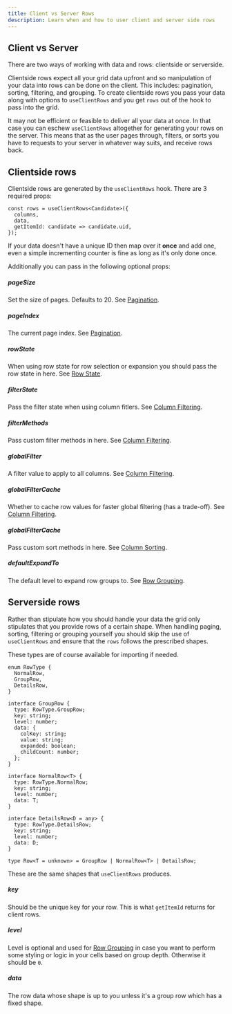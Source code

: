```yaml
---
title: Client vs Server Rows
description: Learn when and how to user client and server side rows
---
```


## Client vs Server

There are two ways of working with data and rows: clientside or serverside.

Clientside rows expect all your grid data upfront and so manipulation of your data into rows can be done on the client. This includes: pagination, sorting, filtering, and grouping. To create clientside rows you pass your data along with options to `useClientRows` and you get `rows` out of the hook to pass into the grid.

It may not be efficient or feasible to deliver all your data at once. In that case you can eschew `useClientRows` altogether for generating your rows on the server. This means that as the user pages through, filters, or sorts you have to requests to your server in whatever way suits, and receive rows back.

## Clientside rows

Clientside rows are generated by the `useClientRows` hook. There are 3 required props:

```ts:title=Required+useClientRows+props
const rows = useClientRows<Candidate>({
  columns,
  data,
  getItemId: candidate => candidate.uid,
});
```

If your data doesn't have a unique ID then map over it **once** and add one, even a simple incrementing counter is fine as long as it's only done once.

Additionally you can pass in the following optional props:

##### pageSize

Set the size of pages. Defaults to 20. See [Pagination](rows/pagination).

##### pageIndex

The current page index. See [Pagination](rows/pagination).

##### rowState

When using row state for row selection or expansion you should pass the row state in here. See [Row State](rows/row-state).

##### filterState

Pass the filter state when using column fitlers. See [Column Filtering](columns/column-filtering).

##### filterMethods

Pass custom filter methods in here. See [Column Filtering](columns/column-filtering).

##### globalFilter

A filter value to apply to all columns. See [Column Filtering](columns/column-filtering).

##### globalFilterCache

Whether to cache row values for faster global filtering (has a trade-off). See [Column Filtering](columns/column-filtering).

##### globalFilterCache

Pass custom sort methods in here. See [Column Sorting](columns/column-sorting).

##### defaultExpandTo

The default level to expand row groups to. See [Row Grouping](rows/row-grouping).

## Serverside rows

Rather than stipulate how you should handle your data the grid only stipulates that you provide rows of a certain shape. When handling paging, sorting, filtering or grouping yourself you should skip the use of `useClientRows` and ensure that the `rows` follows the prescribed shapes.

These types are of course available for importing if needed.

```ts:title=Row+shapes
enum RowType {
  NormalRow,
  GroupRow,
  DetailsRow,
}

interface GroupRow {
  type: RowType.GroupRow;
  key: string;
  level: number;
  data: {
    colKey: string;
    value: string;
    expanded: boolean;
    childCount: number;
  };
}

interface NormalRow<T> {
  type: RowType.NormalRow;
  key: string;
  level: number;
  data: T;
}

interface DetailsRow<D = any> {
  type: RowType.DetailsRow;
  key: string;
  level: number;
  data: D;
}

type Row<T = unknown> = GroupRow | NormalRow<T> | DetailsRow;
```

These are the same shapes that `useClientRows` produces.

##### key

Should be the unique key for your row. This is what `getItemId` returns for client rows.

##### level

Level is optional and used for [Row Grouping](rows/row-grouping) in case you want to perform some styling or logic in your cells based on group depth. Otherwise it should be `0`.

##### data

The row data whose shape is up to you unless it's a group row which has a fixed shape.
